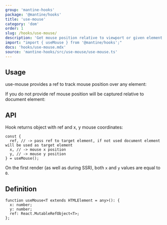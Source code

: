 ```yaml
---
group: 'mantine-hooks'
package: '@mantine/hooks'
title: 'use-mouse'
category: 'dom'
order: 1
slug: /hooks/use-mouse/
description: 'Get mouse position relative to viewport or given element'
import: "import { useMouse } from '@mantine/hooks';"
docs: 'hooks/use-mouse.mdx'
source: 'mantine-hooks/src/use-mouse/use-mouse.ts'
---
```



## Usage

use-mouse provides a ref to track mouse position over any element:

<Demo data={HooksDemos.useMouseRef} />

If you do not provide ref mouse position will be captured relative to document element:

<Demo data={HooksDemos.useMouseUsage} />

## API

Hook returns object with ref and x, y mouse coordinates:

```tsx
const {
  ref, // -> pass ref to target element, if not used document element will be used as target element
  x, // -> mouse x position
  y, // -> mouse y position
} = useMouse();
```

On the first render (as well as during SSR), both `x` and `y` values are equal to `0`.

## Definition

```tsx
function useMouse<T extends HTMLElement = any>(): {
  x: number;
  y: number;
  ref: React.MutableRefObject<T>;
};
```
